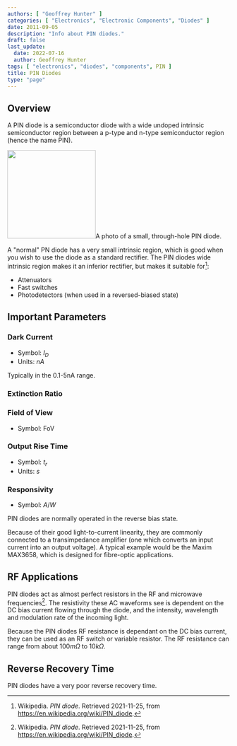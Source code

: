 ```yaml
---
authors: [ "Geoffrey Hunter" ]
categories: [ "Electronics", "Electronic Components", "Diodes" ]
date: 2011-09-05
description: "Info about PIN diodes."
draft: false
last_update:
  date: 2022-07-16
  author: Geoffrey Hunter
tags: [ "electronics", "diodes", "components", PIN ]
title: PIN Diodes
type: "page"
---
```



## Overview

A PIN diode is a semiconductor diode with a wide undoped intrinsic semiconductor region between a p-type and n-type semiconductor region (hence the name PIN).


<Image src={pin_diode_photo_small} width="200">A photo of a small, through-hole PIN diode.</Image>

A "normal" PN diode has a very small intrinsic region, which is good when you wish to use the diode as a standard rectifier. The PIN diodes wide intrinsic region makes it an inferior rectifier, but makes it suitable for[^bib-wikip-pin-diode]:

* Attenuators
* Fast switches
* Photodetectors (when used in a reversed-biased state)

## Important Parameters

### Dark Current

* Symbol: $I_D$
* Units: $nA$

Typically in the 0.1-5nA range.

### Extinction Ratio

### Field of View

* Symbol: FoV

### Output Rise Time

* Symbol: $t_r$
* Units: $s$

### Responsivity
* Symbol: $A/W$

PIN diodes are normally operated in the reverse bias state.

Because of their good light-to-current linearity, they are commonly connected to a transimpedance amplifier (one which converts an input current into an output voltage). A typical example would be the Maxim MAX3658, which is designed for fibre-optic applications.

## RF Applications

PIN diodes act as almost perfect resistors in the RF and microwave frequencies[^bib-wikip-pin-diode]. The resistivity these AC waveforms see is dependent on the DC bias current flowing through the diode, and the intensity, wavelength and modulation rate of the incoming light.

Because the PIN diodes RF resistance is dependant on the DC bias current, they can be used as an RF switch or variable resistor. The RF resistance can range from about $100m\Omega$ to $10k\Omega$.

## Reverse Recovery Time

PIN diodes have a very poor reverse recovery time.

[^bib-wikip-pin-diode]:  Wikipedia. _PIN diode_. Retrieved 2021-11-25, from https://en.wikipedia.org/wiki/PIN_diode.
